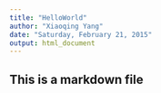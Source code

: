 ```yaml
---
title: "HelloWorld"
author: "Xiaoqing Yang"
date: "Saturday, February 21, 2015"
output: html_document
---
```


## This is a markdown file